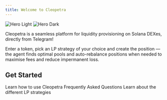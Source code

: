 ```yaml
---
title: Welcome to Cleopetra
---
```


<img
  className="block dark:hidden"
  src="/images/hero.png"
  alt="Hero Light"
/>
<img
  className="hidden dark:block"
  src="/images/hero.png"
  alt="Hero Dark"
/>

Cleopetra is a seamless platform for liquidity provisioning on Solana DEXes, directly from Telegram!

Enter a token, pick an LP strategy of your choice and create the position — the agent finds optimal pools and auto-rebalance positions when needed to maximise fees and reduce impermanent loss.

## Get Started

<CardGroup cols={3}>
  <Card
    title="Quickstart Guide"
    icon="bolt-lightning"
    href="/quickstart"
  >
    Learn how to use Cleopetra
  </Card>
  <Card
    title="FAQs"
    icon="circle-question"
    href="/faqs"
  >
    Frequently Asked Questions
  </Card>
  <Card
    title="LP Strategies"
    icon="bullseye"
    href="/strategies/spot"
  >
    Learn about the different LP strategies
  </Card>
</CardGroup>
